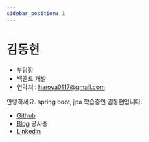 ```yaml
---
sidebar_position: 1
---
```

# 김동현

- 부팀장
- 백엔드 개발
- 연락처 : haroya0117@gmail.com

안녕하세요. spring boot, jpa 학습중인 김동현입니다.

- [Github](https://github.com/haroya01)
- [Blog](https://velog.io/@haroya01/posts) 공사중
- [Linkedin](https://www.linkedin.com/in/kim-donghyun-8502a42b4/)
